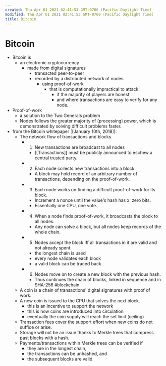 ```yaml
---
created: Thu Apr 01 2021 02:41:53 GMT-0700 (Pacific Daylight Time)
modified: Thu Apr 01 2021 02:41:53 GMT-0700 (Pacific Daylight Time)
title: Bitcoin
---
```


# Bitcoin

- Bitcoin is
  - an electronic cryptocurrency
    - made from digital signatures
      - transacted peer-to-peer
      - recorded by a distributed network of nodes
        - using proof-of-work
          - that is computationally impractical to attack
            - if the majority of players are honest
            - and where transactions are easy to verify for any node.
- Proof-of-work
  - a solution to the Two Generals problem
  - Nodes follows the greater majority of (processing) power, which is demonstrated by solving difficult problems faster.
- from the Bitcoin whitepaper [[January 10th, 2018]]:
  - The network flow of transactions and blocks
    - 1. New transactions are broadcast to all nodes
      - [[Transactions]] must be publicly announced to eschew a central trusted party.
    - 2. Each node collects new transactions into a block.
      - A block may hold record of an arbitrary number of transactions, depending on the proof-of-work.
    - 3. Each node works on finding a difficult proof-of-work for its block.
      - Increment a nonce until the value's hash has x' zero bits.
      - Essentially one CPU, one vote.
    - 4. When a node finds proof-of-work, it broadcasts the block to all nodes.
      - Any node can solve a block, but all nodes keep records of the whole chain.
    - 5. Nodes accept the block iff all transactions in it are valid and not already spent.
      - the longest chain is used
      - every node validates each block
      - a valid block can be traced back
    - 6. Nodes move on to create a new block with the previous hash.
      - Thus continues the chain of blocks, linked in sequence and in SHA-256 #blockchain
  - A coin is a chain of transactions' digital signatures with proof of work.
  - A new coin is issued to the CPU that solves the next block.
    - this is an incentive to support the network
    - this is how coins are introduced into circulation
    - eventually the coin supply will reach the set limit (ceiling)
  - Transaction fees cover the support effort when new coins do not suffice or arise.
  - Storage will not be an issue thanks to Merkle trees that compress past blocks with a hash.
  - Payments/transactions within Merkle trees can be verified if
    - they are in the longest chain,
    - the transactions can be unhashed, and
    - the subsequent blocks are valid.
